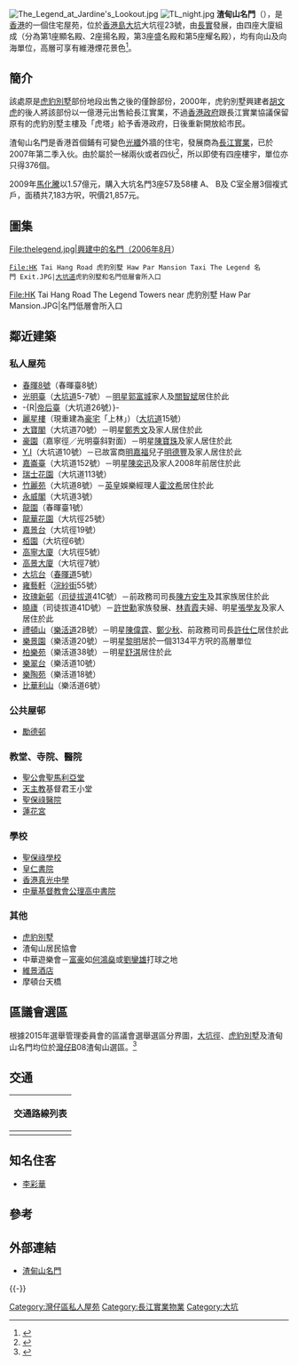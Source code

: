 [[File:The_Legend_at_Jardine's_Lookout.jpg|thumb]]
[[File:TL_night.jpg|thumb]]
'''渣甸山名門'''（{{lang-en|The Legend at Jardine's Lookout}}），是[[香港|香港]]的一個住宅屋苑，位於[[香港島|香港島]][[大坑_(香港)|大坑]]大坑徑23號，由[[長江實業|長實]]發展，由四座大廈組成（分為第1座顯名殿、2座揚名殿，第3座盛名殿和第5座耀名殿），均有向山及向海單位，高層可享有維港煙花景色<ref>{{cite news|url=http://www.singtao.com/archive/fullstory.asp?andor=or&year1=2005&month1=7&day1=5&year2=2005&month2=7&day2=5&category=all&id=20050705h01&keyword1=&keyword2=|title=名門速售212伙套逾50億|newspaper=[[星島日報|星島日報]]|location=[[香港|香港]]|date=2005-07-05|accessdate=2011-02-27|language=zh-hant|archive-date=2007-09-29|archive-url=https://web.archive.org/web/20070929133026/http://www.singtao.com/archive/fullstory.asp?andor=or&year1=2005&month1=7&day1=5&year2=2005&month2=7&day2=5&category=all&id=20050705h01&keyword1=&keyword2=|dead-url=no}}</ref>。

==簡介==
該處原是[[虎豹別墅_(香港)|虎豹別墅]]部份地段出售之後的僅餘部份，2000年，虎豹別墅興建者[[胡文虎|胡文虎]]的後人將該部份以一億港元出售給長江實業，不過[[香港政府|香港政府]]跟長江實業協議保留原有的虎豹別墅主樓及「虎塔」給予香港政府，日後重新開放給市民。

渣甸山名門是香港首個鋪有可變色[[光纖|光纖]]外牆的住宅，發展商為[[長江實業|長江實業]]，已於2007年第二季入伙。由於屬於一梯兩伙或者四伙<ref>{{cite web|url=http://hk.centadata.com/ptest.aspx?type=2&code=SKPPWPPAPB&info=basicinfo&code2=&page=0|title=跑馬地/東半山的成交紀錄|publisher=[[中原地產|中原地產]]|location=[[香港|香港]]|accessdate=2012-02-18|archive-date=2019-05-15|archive-url=https://web.archive.org/web/20190515085141/http://hk.centadata.com/ptest.aspx?type=2&code=SKPPWPPAPB&info=basicinfo&code2=&page=0|dead-url=no}}</ref>，所以即使有四座樓宇，單位亦只得376個。

2009年[[馬化騰|馬化騰]]以1.57億元，購入大坑名門3座57及58樓 A、 B及 C室全層3個複式戶，面積共7,183方呎，呎價21,857元。

==圖集==
<gallery mode="packed" heights="150px" style="text-align:left">
File:thelegend.jpg|興建中的名門（2006年8月）
 File:HK Tai Hang Road 虎豹別墅 Haw Par Mansion Taxi The Legend 名門 Exit.JPG|[[大坑道|大坑道]]虎豹別墅和名門低層會所入口
File:HK Tai Hang Road The Legend Towers near 虎豹別墅 Haw Par Mansion.JPG|名門低層會所入口
</gallery>

==鄰近建築==
===私人屋苑===
{{Col-begin}}
{{Col-2}}
*[[春暉8號|春暉8號]]（春暉臺8號）
*[[光明臺|光明臺]]（[[大坑道|大坑道]]5-7號）－[[明星|明星]][[郭富城|郭富城]]家人及[[關智斌|關智斌]]居住於此
*-{R|[[帝后臺|帝后臺]]（大坑道26號）}-
*[[麗星樓|麗星樓]]（現重建為[[豪宅|豪宅]]「上林」）（[[大坑道|大坑道]]15號）
*[[大寶閣|大寶閣]]（大坑道70號）－明星[[鄭秀文|鄭秀文]]及家人居住於此
*[[豪園|豪園]]（嘉寧徑／光明臺斜對面）－明星[[陳寶珠|陳寶珠]]及家人居住於此
*[[Y.I|Y.I]]（大坑道10號）－已故富商[[明嘉福|明嘉福]]兒子[[明德豐|明德豐]]及家人居住於此
*[[嘉崙臺|嘉崙臺]]（大坑道152號）－明星[[陳奕迅|陳奕迅]]及家人2008年前居住於此
*[[瑞士花園|瑞士花園]]（大坑道113號）
*[[竹麗苑|竹麗苑]]（大坑道8號）－[[英皇娛樂|英皇]]娛樂經理人[[霍汶希|霍汶希]]居住於此
*[[永威閣|永威閣]]（大坑道3號）
*[[龍園|龍園]]（春暉臺1號）
*[[龍華花園|龍華花園]]（大坑徑25號）
*[[嘉景台|嘉景台]]（大坑徑19號）
*[[栢園|栢園]]（大坑徑6號）
*[[高寧大廈|高寧大廈]]（大坑徑5號）
*[[高景大廈|高景大廈]]（大坑徑7號） 
*[[大坑台|大坑台]]（[[春暉道|春暉道]]5號）
*[[雍藝軒|雍藝軒]]（[[浣紗街|浣紗街]]55號）
*[[玫瑰新邨|玫瑰新邨]]（[[司徒拔道|司徒拔道]]41C號）－前政務司司長[[陳方安生|陳方安生]]及其家族居住於此
*[[曉廬|曉廬]]（司徒拔道41D號）－[[許世勳|許世勳]]家族發展、[[林青霞|林青霞]]夫婦、明星[[張學友|張學友]]及家人居住於此
*[[禮頓山_(住宅)|禮頓山]]（[[樂活道|樂活道]]2B號）－明星[[陳偉霆|陳偉霆]]、[[鄭少秋|鄭少秋]]、前政務司司長[[許仕仁|許仕仁]]居住於此
*[[樂景園|樂景園]]（樂活道20號）－明星[[黎明|黎明]]居於一個3134平方呎的高層單位
*[[柏樂苑|柏樂苑]]（樂活道38號）－明星[[舒淇|舒淇]]居住於此
*[[樂翠台|樂翠台]]（樂活道10號）
*[[樂陶苑|樂陶苑]]（樂活道18號）
*[[比華利山_(香港)|比華利山]]（樂活道6號）

{{Col-2}}
===公共屋邨===
*[[勵德邨|勵德邨]]

===教堂、寺院、醫院===
*[[聖公會聖馬利亞堂|聖公會聖馬利亞堂]]
*[[天主教|天主教]]基督君王小堂
*[[聖保祿醫院_(香港)|聖保祿醫院]]
*[[蓮花宮|蓮花宮]]

===學校===
*[[聖保祿學校|聖保祿學校]]
*[[皇仁書院|皇仁書院]]
*[[香港真光中學|香港真光中學]]
*[[中華基督教會公理高中書院|中華基督教會公理高中書院]]

===其他===
*[[虎豹別墅_(香港)|虎豹別墅]]
*渣甸山居民協會
*中華遊樂會－[[富豪|富豪]]如[[何鴻燊|何鴻燊]]或[[劉鑾雄|劉鑾雄]]打球之地
*[[維景酒店|維景酒店]]
*摩頓台天橋
{{Col-end}}

==區議會選區==
根據2015年選舉管理委員會的區議會選舉選區分界圖，[[大坑徑|大坑徑]]、[[虎豹別墅_(香港)|虎豹別墅]]及渣甸山名門均位於[[灣仔區|灣仔]]B08渣甸山選區。<ref>{{cite web|url=http://www.eac.gov.hk/pdf/distco/2015dc/final/map_dc2015b.pdf|title=區議會選區分界圖－灣仔區|publisher=選舉管理委員會|year=2014|accessdate=2015-04-14|archive-date=2018-11-23|archive-url=https://web.archive.org/web/20181123053709/https://www.eac.gov.hk/pdf/distco/2015dc/final/map_dc2015b.pdf|dead-url=no}}</ref>

==交通==
{| class="mw-collapsible mw-collapsed wikitable" style="background:white; margin: 0 auto; width: auto;"  
! 交通路線列表
|-
|
{{港島巴士簡單列表|11|41A|63|511}}
{{港島專線小巴簡單列表|21M}}
|}

==知名住客==
* [[李彩華|李彩華]]

==參考==
{{reflist}}

==外部連結==
{{commonscat|The Legend at Jardine's Lookout}}
*[http://www.thelegend.com.hk/ 渣甸山名門]{{Wayback|url=http://www.thelegend.com.hk/ |date=20200930163456 }}

{{-}}
{{長江實業}}

[[Category:灣仔區私人屋苑|Category:灣仔區私人屋苑]]
[[Category:長江實業物業|Category:長江實業物業]]
[[Category:大坑|Category:大坑]]